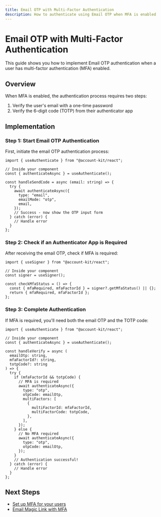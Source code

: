 ```yaml
---
title: Email OTP with Multi-Factor Authentication
description: How to authenticate using Email OTP when MFA is enabled
---
```


# Email OTP with Multi-Factor Authentication

This guide shows you how to implement Email OTP authentication when a user has multi-factor authentication (MFA) enabled.

## Overview

When MFA is enabled, the authentication process requires two steps:

1. Verify the user's email with a one-time password
2. Verify the 6-digit code (TOTP) from their authenticator app

## Implementation

### Step 1: Start Email OTP Authentication

First, initiate the email OTP authentication process:

```tsx twoslash
import { useAuthenticate } from "@account-kit/react";

// Inside your component
const { authenticateAsync } = useAuthenticate();

const handleSendCode = async (email: string) => {
  try {
    await authenticateAsync({
      type: "email",
      emailMode: "otp",
      email,
    });
    // Success - now show the OTP input form
  } catch (error) {
    // Handle error
  }
};
```

### Step 2: Check if an Authenticator App is Required

After receiving the email OTP, check if MFA is required:

```tsx twoslash
import { useSigner } from "@account-kit/react";

// Inside your component
const signer = useSigner();

const checkMfaStatus = () => {
  const { mfaRequired, mfaFactorId } = signer?.getMfaStatus() || {};
  return { mfaRequired, mfaFactorId };
};
```

### Step 3: Complete Authentication

If MFA is required, you'll need both the email OTP and the TOTP code:

```tsx twoslash
import { useAuthenticate } from "@account-kit/react";

// Inside your component
const { authenticateAsync } = useAuthenticate();

const handleVerify = async (
  emailOtp: string,
  mfaFactorId?: string,
  totpCode?: string
) => {
  try {
    if (mfaFactorId && totpCode) {
      // MFA is required
      await authenticateAsync({
        type: "otp",
        otpCode: emailOtp,
        multiFactors: [
          {
            multiFactorId: mfaFactorId,
            multiFactorCode: totpCode,
          },
        ],
      });
    } else {
      // No MFA required
      await authenticateAsync({
        type: "otp",
        otpCode: emailOtp,
      });
    }
    // Authentication successful!
  } catch (error) {
    // Handle error
  }
};
```

## Next Steps

- [Set up MFA for your users](/react/mfa/setup-mfa)
- [Email Magic Link with MFA](/react/mfa/email-magic-link)
